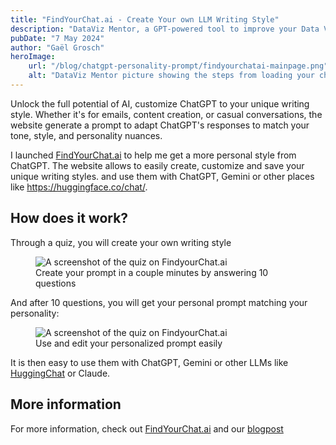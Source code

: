 ```yaml
---
title: "FindYourChat.ai - Create Your own LLM Writing Style"
description: "DataViz Mentor, a GPT-powered tool to improve your Data Visualizations."
pubDate: "7 May 2024"
author: "Gaël Grosch"
heroImage: 
    url: "/blog/chatgpt-personality-prompt/findyourchatai-mainpage.png"
    alt: "DataViz Mentor picture showing the steps from loading your chart until getting recommendations"
---
```


Unlock the full potential of AI, customize ChatGPT to your unique writing style. Whether it's for emails, content creation, or casual conversations, the website generate a prompt to adapt ChatGPT's responses to match your tone, style, and personality nuances.

I launched [FindYourChat.ai](https://findyourchat.ai) to help me get a more personal style from ChatGPT. The website allows to easily create, customize and save your unique writing styles. and use them with ChatGPT, Gemini or other places like https://huggingface.co/chat/.

## How does it work?

Through a quiz, you will create your own writing style

<figure>
  <img src="/blog/chatgpt-personality-prompt/findyourchatai-screenshot.png" alt="A screenshot of the quiz on FindyourChat.ai"/>
  <figcaption class="figure-caption text-center">Create your prompt in a couple minutes by answering 10 questions</figcaption>
</figure>

And after 10 questions, you will get your personal prompt matching your personality:

<figure>
  <img src="/blog/chatgpt-personality-prompt/findyourchatai-result.png" alt="A screenshot of the quiz on FindyourChat.ai"/>
  <figcaption class="figure-caption text-center">Use and edit your personalized prompt easily</figcaption>
</figure>

It is then easy to use them with ChatGPT, Gemini or other LLMs like [HuggingChat](https://huggingface.co/chat/) or Claude.


## More information

For more information, check out [FindYourChat.ai](https://findyourchat.ai) and our [blogpost](https://gael.io/blog/reclaim-personality-with-chatgpt/)